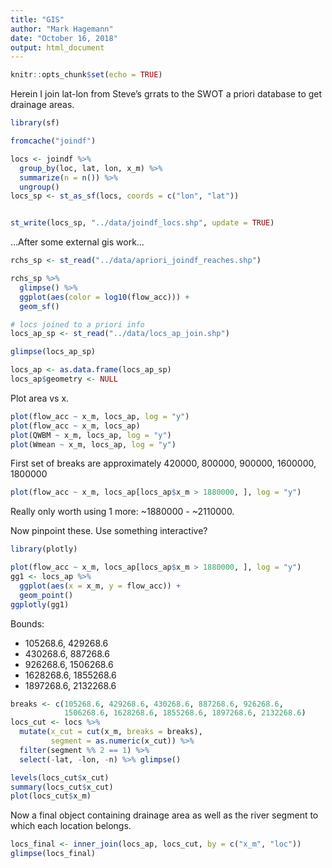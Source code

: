 ```yaml
---
title: "GIS"
author: "Mark Hagemann"
date: "October 16, 2018"
output: html_document
---
```


```r
knitr::opts_chunk$set(echo = TRUE)
```

Herein I join lat-lon from Steve's grrats to the SWOT a priori database to get drainage areas.

```r
library(sf)

fromcache("joindf")

locs <- joindf %>% 
  group_by(loc, lat, lon, x_m) %>% 
  summarize(n = n()) %>% 
  ungroup()
locs_sp <- st_as_sf(locs, coords = c("lon", "lat"))


st_write(locs_sp, "../data/joindf_locs.shp", update = TRUE)
```

...After some external gis work...

```r
rchs_sp <- st_read("../data/apriori_joindf_reaches.shp")

rchs_sp %>% 
  glimpse() %>% 
  ggplot(aes(color = log10(flow_acc))) +
  geom_sf()

# locs joined to a priori info
locs_ap_sp <- st_read("../data/locs_ap_join.shp")

glimpse(locs_ap_sp)

locs_ap <- as.data.frame(locs_ap_sp)
locs_ap$geometry <- NULL

```

Plot area vs x.

```r
plot(flow_acc ~ x_m, locs_ap, log = "y")
plot(flow_acc ~ x_m, locs_ap)
plot(QWBM ~ x_m, locs_ap, log = "y")
plot(Wmean ~ x_m, locs_ap, log = "y")
```

First set of breaks are approximately 420000, 800000, 900000, 1600000, 1800000

```r
plot(flow_acc ~ x_m, locs_ap[locs_ap$x_m > 1880000, ], log = "y")
```

Really only worth using 1 more: ~1880000 - ~2110000.

Now pinpoint these. Use something interactive?

```r
library(plotly)

plot(flow_acc ~ x_m, locs_ap[locs_ap$x_m > 1880000, ], log = "y")
gg1 <- locs_ap %>% 
  ggplot(aes(x = x_m, y = flow_acc)) + 
  geom_point()
ggplotly(gg1)
```

Bounds:

- 105268.6, 429268.6
- 430268.6, 887268.6
- 926268.6, 1506268.6
- 1628268.6, 1855268.6
- 1897268.6, 2132268.6

```r

breaks <- c(105268.6, 429268.6, 430268.6, 887268.6, 926268.6, 
            1506268.6, 1628268.6, 1855268.6, 1897268.6, 2132268.6)
locs_cut <- locs %>% 
  mutate(x_cut = cut(x_m, breaks = breaks),
         segment = as.numeric(x_cut)) %>% 
  filter(segment %% 2 == 1) %>% 
  select(-lat, -lon, -n) %>% glimpse()

levels(locs_cut$x_cut)
summary(locs_cut$x_cut)
plot(locs_cut$x_m)
```

Now a final object containing drainage area as well as the river segment to which each location belongs. 

```r
locs_final <- inner_join(locs_ap, locs_cut, by = c("x_m", "loc"))
glimpse(locs_final)
```

